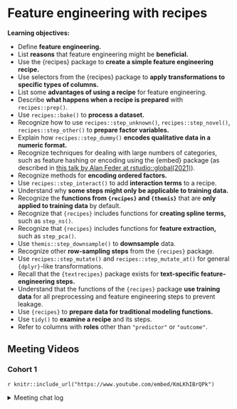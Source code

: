 # Feature engineering with recipes

**Learning objectives:**

- Define **feature engineering.**
- List **reasons** that feature engineering might be **beneficial.**
- Use the {recipes} package to **create a simple feature engineering recipe.**
- Use selectors from the {recipes} package to **apply transformations to specific types of columns.**
- List some **advantages of using a recipe** for feature engineering.
- Describe **what happens when a recipe is prepared** with `recipes::prep()`.
- Use `recipes::bake()` to **process a dataset.**
- Recognize how to use `recipes::step_unknown()`, `recipes::step_novel()`, `recipes::step_other()` to **prepare factor variables.**
- Explain how `recipes::step_dummy()` **encodes qualitative data in a numeric format.**
- Recognize techniques for dealing with large numbers of categories, such as feature hashing or encoding using the {embed} package (as described in [this talk by Alan Feder at rstudio::global(2021)](https://rstudio.com/resources/rstudioglobal-2021/categorical-embeddings-new-ways-to-simplify-complex-data/)).
- Recognize methods for **encoding ordered factors.**
- Use `recipes::step_interact()` to add **interaction terms** to a recipe.
- Understand why **some steps might only be applicable to training data.**
- Recognize the **functions from `{recipes}` and `{themis}`** that are **only applied to training data** by default.
- Recognize that `{recipes}` includes functions for **creating spline terms,** such as `step_ns()`.
- Recognize that `{recipes}` includes functions for **feature extraction,** such as `step_pca()`.
- Use `themis::step_downsample()` to **downsample** data.
- Recognize other **row-sampling steps** from the `{recipes}` package.
- Use `recipes::step_mutate()` and `recipes::step_mutate_at()` for general `{dplyr}`-like transformations.
- Recall that the `{textrecipes}` package exists for **text-specific feature-engineering steps.**
- Understand that the functions of the `{recipes}` package **use training data** for all preprocessing and feature engineering steps to prevent leakage.
- Use `{recipes}` to **prepare data for traditional modeling functions.**
- Use `tidy()` to **examine a recipe** and its steps.
- Refer to columns with **roles** other than `"predictor"` or `"outcome"`.

## Meeting Videos

### Cohort 1

`r knitr::include_url("https://www.youtube.com/embed/KmLKhIBrQPk")`

<details>
  <summary> Meeting chat log </summary>
  
  ```
00:06:28	Tyler Grant Smith:	getting kind of scruffy jon
00:07:22	Jim Gruman:	{purr}
00:07:37	Jim Gruman:	{purrr}
00:18:31	Tony ElHabr:	is this thing on?
00:18:39	Jonathan Trattner:	The chat?
00:18:43	Jon Harmon (jonthegeek):	I know, it's so quiet over here!
00:19:05	Tony ElHabr:	quiet chat is making me nervous
00:19:27	Jonathan Trattner:	I’ll make some noise
00:19:38	Jonathan Trattner:	🔈
00:20:06	Tyler Grant Smith:	it would be good (in the bookdown) to have a comparison of stratified vs non-stratified sampling for this example.  with a comparison of the distributions
00:20:07	Tony ElHabr:	ugh I read chapter 7
00:21:38	Asmae Toumi:	Wait what does all_nominal do, missed it
00:21:51	Jon Harmon (jonthegeek):	Selects all columns that... what she's saying :D
00:21:54	Asmae Toumi:	Oh ok nvmd
00:22:30	yonis:	We basically we to make to create a design matrix for the regression
00:22:40	Joe Sydlowski:	For clarity to Jon's answer it won't include numeric vars, right?
00:22:52	Tony ElHabr:	right
00:23:06	Jon Harmon (jonthegeek):	all_numeric() is its counterpart
00:23:59	Conor Tompkins:	step_dummy() drops the reference level, I think
00:24:46	yonis:	That is tricky. the reference level isn’t lined up with how base r is defined so you need to be careful with that
00:25:47	yonis:	I ran a logistic regression and got into all kinds of trouble with how recipe was defining the ref level
00:27:11	arjun paudel:	does it not set the reference level based on order of factor levels? that was my understanding
00:27:29	arjun paudel:	if you want a specific level as you reference, you reorder your factor
00:27:49	Conor Tompkins:	That is my understanding as well Arjun
00:29:17	Conor Tompkins:	I use step_relevel to set the reference level
00:30:15	yonis:	https://recipes.tidymodels.org/reference/step_relevel.html
00:30:20	Tyler Grant Smith:	why are the counts almost monotonic, but not monotonic?
00:31:42	Conor Tompkins:	This is a great table to show this
00:35:44	Scott Nestler:	I don't follow the mention of one-hot encoding in the book. Why would you use that instead of binary encoding like was just shown here.
00:36:37	Asmae Toumi:	I say Tilda, is that right?
00:38:01	Tony ElHabr:	one-hot: like removing the intercept term in your regression with a univariate categorical variable. so you get coefficients for each term
00:38:16	Conor Tompkins:	The winner of the big data bowl determines the pronunciation, I think
00:38:27	Asmae Toumi:	Lmaooooooo
00:38:32	Tan Ho:	asmae v tony, fightttt
00:38:53	Joe Sydlowski:	The benefit of one hot encoding is that you don't need to know (or explain) what the reference variable is when interpreting the coefficients. Not ever model can use one hot encoding though
00:39:04	Scott Nestler:	@ Tony: But wouldn't that create the linear dependency problem as is discussed in the text?
00:39:35	Scott Nestler:	Thanks, Joe.  Got it.  That makes sense.
00:40:26	Tony ElHabr:	i think you're right about that Scott. or maybe my analogy was just bad
00:41:06	Conor Tompkins:	Are there best practices for determining the appropriate reference level? I typically use the most common level
00:42:39	Scott Nestler:	ICA is my favorite type of feature extraction to use.  Makes use of higher-level moments than PCA, resulting in components that are truly statistically independent, not just uncorrelated.
00:43:04	arjun paudel:	@Conor, what level you want as reference is entirely based on context of the problem, I don't think one standard way of determining the reference level would make sense
00:43:37	Asmae Toumi:	conor I pick mine in a way that makes interpretation easier for ppl who digest the findings
00:44:05	Scott Nestler:	Agree with Arjun and Asmae; it depends on the variable and ease of interpretation.
00:44:16	Tony ElHabr:	any kind of thought put into reference level is probably better than alphabetical imo
00:44:55	Tony ElHabr:	Scott, do you have a good reference on ICA?
00:45:57	Jordan Krogmann:	Has anyone had to create the "bake" function in sql?  Let me tell you it's less than fun for new records hitting your model...
00:46:12	Scott Nestler:	Book by Hyvarinen, Karhunen, Oja is one standard.  Book by Stone is more approachable.  I have a presentation on it that I developed too.  Happy to share.
00:46:25	Daniel Chen:	how is the recipie object implemented? is it a dataframe with an attribute table that defines whether or not a variable is a predictor or response?
00:47:22	Jon Harmon (jonthegeek):	There's a tibble in there, but it has a lot going on. I... can't remember details, it's been a bit since I dug into it.
00:48:47	Daniel Chen:	s3 objects are just lists with an attr defined, right?
00:50:16	Jon Harmon (jonthegeek):	They're not necessarily lists.
00:50:33	Tony ElHabr:	attributes are the magic to S3
00:50:48	Tony ElHabr:	but right, not necessarily lists
00:50:49	Tan Ho:	deep, dark magic
00:50:52	Jon Harmon (jonthegeek):	If I remember right, recipes are lots o' attributes.
00:50:56	Tyler Grant Smith:	sounds like someone wants to write dbrecipes
00:51:04	Tony ElHabr:	sounds like ETL
00:51:15	Asmae Toumi:	dbrecipes omg
00:51:46	Conor Tompkins:	Luv 2 engineer data
00:51:53	Tan Ho:	"do all the work for you" eh
00:52:35	arjun paudel:	hahaa
00:52:56	arjun paudel:	i meant you don't have to prep or bake it yourself
00:53:13	Jordan Krogmann:	lol, I guess I was looking for a reason to lose sleep @tyler
00:53:28	Tony ElHabr:	step_drop_table in dbrecipes could be disastrous
00:54:46	Conor Tompkins:	step_rm_rf
00:54:49	Tony ElHabr:	tidymodels before workflows was an experience
00:55:14	Tan Ho:	it's superseded by bake NULL
00:55:49	Tony ElHabr:	every time i typed juice() i felt disgusting
00:56:00	Asmae Toumi:	lmfao
00:56:29	Conor Tompkins:	Workflow feels like the %>% for tidymodels
00:58:17	Asmae Toumi:	hahahahahahah
00:58:36	Tyler Grant Smith:	no congrats for tan
00:58:39	Tony ElHabr:	thanks y'all
00:59:03	Jordan Krogmann:	Thanks pavitra!
00:59:06	Jordan Krogmann:	great job
00:59:10	Daniel Chen:	my prelims are next week xDDD
00:59:14	Asmae Toumi:	I made parsnip puree this weekend it was sooooooooooo good, so much better than mashed potatoes
00:59:24	Tony ElHabr:	tony, tan, tyler, t-rex
00:59:26	Tony ElHabr:	all the same
00:59:47	Asmae Toumi:	Jordan should go since he’s gonna be busy soon writing dbrecipes
01:00:48	Asmae Toumi:	YESSSSSSSSSSSSSSSSS
01:00:54	Asmae Toumi:	My impact!!!!!
01:01:15	Jordan Krogmann:	lol thanks a lot Asmae!
01:01:45	Tony ElHabr:	thanks so much Pavitra!
01:01:50	Tony ElHabr:	great presentation
01:01:54	Jonathan Trattner:	Great job Pavitra!
01:02:00	Conor Tompkins:	Thanks Pavitra!
01:02:00	Andrew G. Farina:	Thank you Pavitra, that was a busy chapter!
01:02:09	Jonathan Trattner:	I’ll deff be asking about prep and bake again (:
01:03:11	Scott Nestler:	I'm surprised that "mise en place" didn't make an appearance in this chapter.
01:03:12	Jonathan Trattner:	I’ll play with it a little bit but thanks!
01:04:48	Daniel Chen:	it'll be less weird when we get to workflow
01:05:09	Jonathan Trattner:	Thank you!
01:06:40	Jordan Krogmann:	Thanks gonna drop guys, it's been great!
```
